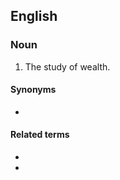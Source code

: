 ==English==

===Noun===
{{en-noun|plutonomics}}
# The study of wealth.

====Synonyms====
* {{l|en|plutonomy}}

====Related terms====
* {{l|en|plutonomic}}
* {{l|en|plutarch}}